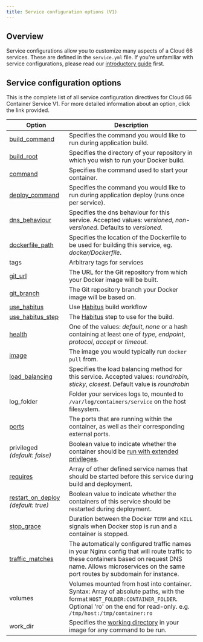 ```yaml
---
title: Service configuration options (V1)
---
```


## Overview 

Service configurations allow you to customize many aspects of a Cloud 66 services. These are defined in the `service.yml` file. If you're unfamiliar with service configurations, please read our [introductory guide](/:product/:version?/build-and-config/docker-service-configuration) first.

## Service configuration options

This is the complete list of all service configuration directives for Cloud 66 Container Service V1. For more detailed information about an option, click the link provided.

|**Option**|**Description**|
|--- |--- |
|[build_command](/:product/:version?/build-and-config/1/building-your-service)|Specifies the command you would like to run during application build.|
|[build_root](/:product/:version?/build-and-config/1/building-your-service)|Specifies the directory of your repository in which you wish to run your Docker build.|
|[command](/:product/:version?/build-and-config/1/building-your-service)|Specifies the command used to start your container.|
|[deploy_command](/:product/:version?/build-and-config/1/building-your-service)|Specifies the command you would like to run during application deploy (runs once per service).|
|[dns_behaviour](/:product/:version?/networking/1/service-network-configuration#dns-behaviour)|Specifies the dns behaviour for this service. Accepted values: *versioned*, *non-versioned*. Defaults to *versioned*.|
|[dockerfile_path](/:product/:version?/build-and-config/1/building-your-service#dockerfile-path)|Specifies the location of the Dockerfile to be used for building this service, eg. *docker/Dockerfile*.|
|tags|Arbitrary tags for services|
|[git_url](/:product/:version?/build-and-config/1/building-your-service)|The URL for the Git repository from which your Docker image will be built.|
|[git_branch](/:product/:version?/build-and-config/1/building-your-service#git-branch)|The Git repository branch your Docker image will be based on.|
|[use_habitus](/:product/:version?/build-and-config/1/building-your-service#using-habitus-for-builds)|Use [Habitus](https://www.habitus.io) build workflow|
|[use_habitus_step](/:product/:version?/build-and-config/1/building-your-service#using-habitus-for-builds)|The [Habitus](https://www.habitus.io) step to use for the build.|
|[health](/:product/:version?/build-and-config/service-lifecycle-management#health)|One of the values: *default*, *none* or a hash containing at least one of *type*, *endpoint*, *protocol*, *accept* or *timeout*.|
|[image](/:product/:version?/build-and-config/1/building-your-service#image)|The image you would typically run `docker pull` from.|
|[load_balancing](/:product/:version?/networking/1/service-network-configuration#load-balancing)|Specifies the load balancing method for this service. Accepted values: *roundrobin*, *sticky*, *closest*. Default value is *roundrobin*|
|log_folder|Folder your services logs to, mounted to `/var/log/containers/service` on the host filesystem.|
|[ports](/:product/:version?/networking/1/service-network-configuration#ports)|The ports that are running within the container, as well as their corresponding external ports.|
|privileged *(default: false)*|Boolean value to indicate whether the container should be [run with extended privileges](https://docs.docker.com/engine/reference/run#runtime-privilege-and-linux-capabilities).|
|[requires](/:product/:version?/networking/1/service-network-configuration#requires)|Array of other defined service names that should be started before this service during build and deployment.|
|[restart_on_deploy](/:product/:version?/networking/1/service-network-configuration#restart) *(default: true)*|Boolean value to indicate whether the containers of this service should be restarted during deployment.|
|[stop_grace](/:product/:version?/networking/1/service-network-configuration#stop_grace)|Duration between the Docker `TERM` and `KILL` signals when Docker stop is run and a container is stopped.|
|[traffic_matches](/:product/:version?/networking/1/service-network-configuration#traffic_matches)|The automatically configured traffic names in your Nginx config that will route traffic to these containers based on request DNS name. Allows microservices on the same port routes by subdomain for instance.|
|volumes|Volumes mounted from host into container. Syntax: Array of absolute paths, with the format `HOST_FOLDER:CONTAINER_FOLDER`. Optional 'ro' on the end for read-only. e.g. `/tmp/host:/tmp/container:ro`|
|work_dir|Specifies the [working directory](https://docs.docker.com/reference/builder#workdir) in your image for any command to be run.|